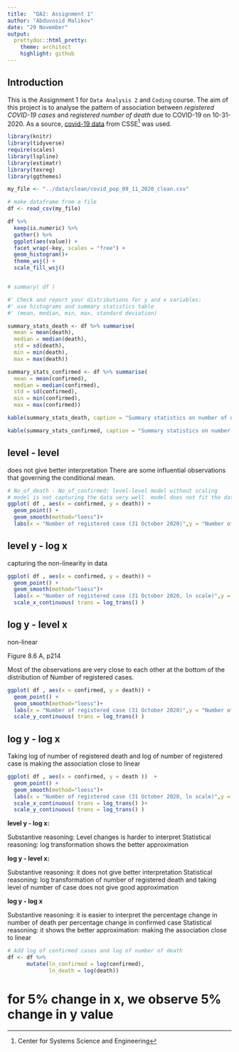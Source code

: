 ```yaml
---
title:  "DA2: Assignment 1"
author: "Abduvosid Malikov"
date: "29 November"
output:
  prettydoc::html_pretty:
    theme: architect
    highlight: github
---
```


## Introduction

This is the Assignment 1 for `Data Analysis 2`  and `Coding` course. The aim of this project is  to analyse the pattern of association between *registered COVID-19 cases* and *registered number of death* due to COVID-19 on 10-31-2020. 
As a source, [covid-19 data](https://github.com/CSSEGISandData/COVID-19/blob/master/csse_covid_19_data/csse_covid_19_daily_reports/10-31-2020.csv) from CSSE^[Center for Systems Science and Engineering] was used. 

``` r
library(knitr)
library(tidyverse)
require(scales)
library(lspline)
library(estimatr)
library(texreg)
library(ggthemes)

my_file <- "../data/clean/covid_pop_09_11_2020_clean.csv"

# make dataframe from a file
df <- read_csv(my_file)
```

``` r

df %>%
  keep(is.numeric) %>% 
  gather() %>% 
  ggplot(aes(value)) +
  facet_wrap(~key, scales = "free") +
  geom_histogram()+
  theme_wsj() + 
  scale_fill_wsj()


# summary( df )
```

``` r

#' Check and report your distributions for y and x variables: 
#' use histograms and summary statistics table 
#' (mean, median, min, max, standard deviation)

summary_stats_death <- df %>% summarise(
  mean = mean(death),
  median = median(death),
  std = sd(death),
  min = min(death),
  max = max(death))

summary_stats_confirmed <- df %>% summarise(
  mean = mean(confirmed),
  median = median(confirmed),
  std = sd(confirmed),
  min = min(confirmed),
  max = max(confirmed))
```

```r
kable(summary_stats_death, caption = "Summary statistics on number of death")

kable(summary_stats_confirmed, caption = "Summary statistics on number of confirmed cases") 

```


## level - level
does not give better interpretation
There are some influential observations that governing the conditional mean. 

```r
# No_of_death - No_of_confirmed: level-level model without scaling
# model is not capturing the data very well. model does not fit the data
ggplot( df , aes(x = confirmed, y = death)) +
  geom_point() +
  geom_smooth(method="loess")+
  labs(x = "Number of registered case (31 October 2020)",y = "Number of registered death") 

```

## level y - log x
capturing the non-linearity in data
```r
ggplot( df , aes(x = confirmed, y = death)) +
  geom_point() +
  geom_smooth(method="loess")+
  labs(x = "Number of registered case (31 October 2020, ln scale)",y = "Number of registered death") +
  scale_x_continuous( trans = log_trans() )
```

## log y - level x

non-linear

Figure 8.6 A, p214

Most of the observations are very close to each other at the bottom of the distribution of Number of registered cases.



```r

ggplot( df , aes(x = confirmed, y = death)) +
  geom_point() +
  geom_smooth(method="loess")+
  labs(x = "Number of registered case (31 October 2020)",y = "Number of registered death (ln scale)") +
  scale_y_continuous( trans = log_trans() )
```

## log y - log x

Taking log of number of registered death and log of number of registered case is making the association close to linear

```r

ggplot( df , aes(x = confirmed, y = death ))  +
  geom_point() +
  geom_smooth(method="loess")+
  labs(x = "Number of registered case (31 October 2020, ln scale)",y = "Number of registered death (ln scale)") +
  scale_x_continuous( trans = log_trans() )+
  scale_y_continuous( trans = log_trans() )
```

**level y - log x:**

Substantive reasoning: Level changes is harder to interpret
Statistical reasoning: log transformation shows the better approximation

**log y - level x:**

Substantive reasoning: it does not give better interpretation 
Statistical reasoning: log transformation of number of registered death and taking level of number of case does not give good approximation

**log y - log x**

Substantive reasoning: it is easier to interpret the percentage change in number of death per percentage change in confirmed case
Statistical reasoning: it shows the better approximation: making the association close to linear

```r

# Add log of confirmed cases and log of number of death
df <- df %>% 
      mutate(ln_confirmed = log(confirmed),
             ln_death = log(death))

```


# for 5% change in x, we observe 5% change in y value

